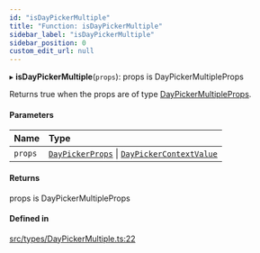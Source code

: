 ```yaml
---
id: "isDayPickerMultiple"
title: "Function: isDayPickerMultiple"
sidebar_label: "isDayPickerMultiple"
sidebar_position: 0
custom_edit_url: null
---
```


▸ **isDayPickerMultiple**(`props`): props is DayPickerMultipleProps

Returns true when the props are of type [DayPickerMultipleProps](/api/interfaces/DayPickerMultipleProps.md).

#### Parameters

| Name | Type |
| :------ | :------ |
| `props` | [`DayPickerProps`](/api/types/DayPickerProps.md) \| [`DayPickerContextValue`](/api/interfaces/DayPickerContextValue.md) |

#### Returns

props is DayPickerMultipleProps

#### Defined in

[src/types/DayPickerMultiple.ts:22](https://github.com/gpbl/react-day-picker/blob/433a4d1e8/src/types/DayPickerMultiple.ts#L22)
